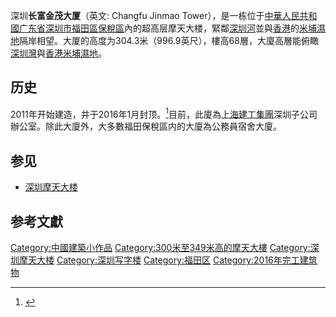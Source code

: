 {{Infobox Skyscraper
| building_name = 長富金茂大廈<br> Changfu Jinmao Tower
| former_names = 深圳深長城中心
| image =Shenzhen CFC Changfu Centre Storm coming Shenzhen China (35966356760).jpg
| caption = 2017年的長富金茂大廈
| previous_building=
| location = {{CHN}}[[广东省|广东省]][[深圳市|深圳市]][[福田區|福田區]][[市花路|市花路]]5号
| status = {{green|竣工}}
| built =
| start_date = 2011年
| completion_date = 2016年
| use = [[办公室|办公室]]
| height = 304.3 米
| antenna_spire = 304.3[[米_(单位)|米]]
| cost = 
| roof = 
| top_floor = 
| floor_count = 68
| floor_area = 20.64萬[[平方米|平方米]]
| elevator_count = 
| material = [[钢筋混凝土|钢筋混凝土]]、[[玻璃|玻璃]]
| developer= {{flagicon|PRC}} [[杨富实业|杨富实业]]
| owner= [[杨富实业|杨富实业]]（[[地上權|地上權]]）
| landlord= [[深圳市人民政府|深圳市人民政府]]（國有土地所有權）
| architect = [[AUBE歐博設計|AUBE歐博設計]]
| main_contractor=[[中國建築第二工程局|中國建築第二工程局]]
| references=<ref>{{Cite web |url=https://www.skyscrapercenter.com/building/shenzhen-cfc-changfu-centre/283 |title=CTBUH-長富金茂大廈 |access-date=2021-12-18 |archive-date=2021-12-18 |archive-url=https://web.archive.org/web/20211218010802/https://www.skyscrapercenter.com/building/shenzhen-cfc-changfu-centre/283 |dead-url=no }}</ref>
}}

深圳'''长富金茂大厦'''（英文: Changfu Jinmao Tower），是一栋位于[[中華人民共和國|中華人民共和國]][[广东省|广东省]][[深圳市|深圳市]][[福田區|福田區]][[綜合保稅區|保稅區]]內的超高层摩天大楼，緊鄰[[深圳河|深圳河]]並與[[香港|香港]]的[[米埔|米埔濕地]]隔岸相望。大厦的高度为304.3米（996.9英尺），樓高68層，大廈高層能俯瞰[[深圳灣|深圳灣]]與[[香港|香港]][[米埔|米埔濕地]]。

==历史==
2011年开始建造，并于2016年1月封顶。<ref>{{Cite web|url=http://skyscrapercenter.com/building/chang-fu-jin-mao-tower/283|title=Chang Fu Jin Mao Tower|accessdate=September 17, 2014|work=The Skyscraper Center|publisher=[[Council_on_Tall_Buildings_and_Urban_Habitat|Council on Tall Buildings and Urban Habitat]]|archive-date=2020-05-21|archive-url=https://web.archive.org/web/20200521233456/http://www.skyscrapercenter.com/building/chang-fu-jin-mao-tower/283|dead-url=no}}</ref>目前，此廈為[[上海建工集團|上海建工集團]]深圳子公司辦公室。除此大廈外，大多數福田保稅區内的大廈為公務員宿舍大廈。

== 参见 ==
* [[深圳摩天大楼|深圳摩天大楼]]

{{Chinese building-stub}}

== 参考文獻 ==
{{reflist}}

{{超高层摩天大楼}}
{{深圳摩天大楼}}
{{深圳}}
{{DEFAULTSORT:Shenzhen Changfu Jimao Tower}}
{{Authority control}}
[[Category:中國建築小作品|Category:中國建築小作品]]
[[Category:300米至349米高的摩天大樓|Category:300米至349米高的摩天大樓]]
[[Category:深圳摩天大楼|Category:深圳摩天大楼]]
[[Category:深圳写字楼|Category:深圳写字楼]]
[[Category:福田区|Category:福田区]]
[[Category:2016年完工建筑物|Category:2016年完工建筑物]]